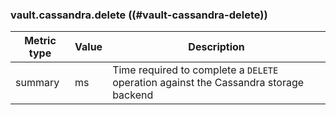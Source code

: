 ### vault.cassandra.delete ((#vault-cassandra-delete))

Metric type | Value | Description
----------- | ----- | -----------
summary     | ms    | Time required to complete a `DELETE` operation against the Cassandra storage backend